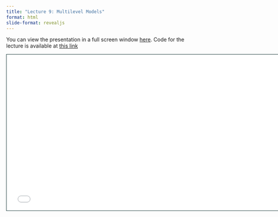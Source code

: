 ```yaml
---
title: "Lecture 9: Multilevel Models"
format: html
slide-format: revealjs
---
```


You can view the presentation in a full screen window [here](raw_slides/slides_09.html){target="_blank"}.
Code for the lecture is available at [this link](../lectures/lecture09.qmd)

<div>

```{=html}
<iframe class="slide-deck" src="raw_slides/slides_09.html" height="420" width="747" style="border: 1px solid #123233;"></iframe>
```

</div>
